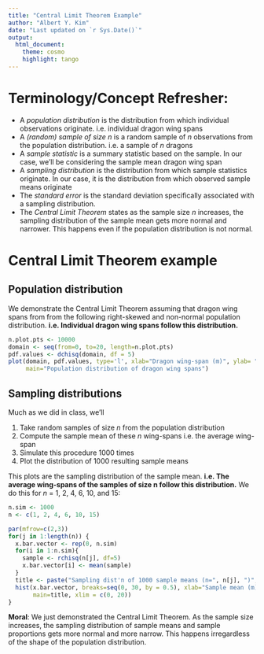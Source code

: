 ```yaml
---
title: "Central Limit Theorem Example"
author: "Albert Y. Kim"
date: "Last updated on `r Sys.Date()`"
output:
  html_document:
    theme: cosmo
    highlight: tango
---
```



# Terminology/Concept Refresher:

* A _population distribution_ is the distribution from which individual observations originate. i.e. individual dragon wing spans
* A _(random) sample of size $n$_ is a random sample of $n$ observations from the population distribution. i.e. a sample of $n$ dragons
* A _sample statistic_ is a summary statistic based on the sample.  In our case, we'll be considering the sample mean dragon wing span
* A _sampling distribution_ is the distribution from which sample statistics originate.  In our case, it is the distribution from which observed sample means originate
* The _standard error_ is the standard deviation specifically associated with a sampling distribution.
* The _Central Limit Theorem_ states as the sample size $n$ increases, the sampling distribution of the sample mean gets more normal and narrower. This happens even if the population distribution is not normal.



# Central Limit Theorem example

## Population distribution

We demonstrate the Central Limit Theorem assuming that dragon wing spans from from the following right-skewed and non-normal population distribution. **i.e. Individual dragon wing spans follow this distribution.**

```r
n.plot.pts <- 10000
domain <- seq(from=0, to=20, length=n.plot.pts)
pdf.values <- dchisq(domain, df = 5)
plot(domain, pdf.values, type='l', xlab="Dragon wing-span (m)", ylab= "", 
     main="Population distribution of dragon wing spans")
```

## Sampling distributions

Much as we did in class, we'll

1. Take random samples of size $n$ from the population distribution
1. Compute the sample mean of these $n$ wing-spans i.e. the average wing-span
1. Simulate this procedure 1000 times
1. Plot the distribution of 1000 resulting sample means

This plots are the sampling distribution of the sample mean. **i.e. The average wing-spans of the samples of size n follow this distribution.** We do this for $n$ = 1, 2, 4, 6, 10, and 15:

```r
n.sim <- 1000
n <- c(1, 2, 4, 6, 10, 15)

par(mfrow=c(2,3))
for(j in 1:length(n)) {
  x.bar.vector <- rep(0, n.sim)
  for(i in 1:n.sim){
    sample <- rchisq(n[j], df=5)
    x.bar.vector[i] <- mean(sample)
  }
  title <- paste("Sampling dist'n of 1000 sample means (n=", n[j], ")", sep = "")
  hist(x.bar.vector, breaks=seq(0, 30, by = 0.5), xlab="Sample mean (m)", prob=TRUE,
       main=title, xlim = c(0, 20))
}
```

**Moral**: We just demonstrated the Central Limit Theorem. As the sample size increases, the sampling distribution of sample means and sample proportions gets more normal and more narrow. This happens irregardless of the shape of the population distribution.

